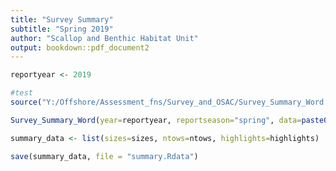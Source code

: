 ```yaml
--- 
title: "Survey Summary"
subtitle: "Spring 2019"
author: "Scallop and Benthic Habitat Unit"
output: bookdown::pdf_document2
---
```


```r
reportyear <- 2019

#test
source("Y:/Offshore/Assessment_fns/Survey_and_OSAC/Survey_Summary_Word.R")

Survey_Summary_Word(year=reportyear, reportseason="spring", data=paste0("Y:/Offshore/Assessment/Data/Survey_data/", reportyear, "/Survey_summary_output/Survey_all_results.Rdata"), direct="Y:/Offshore/Assessment/")

summary_data <- list(sizes=sizes, ntows=ntows, highlights=highlights)

save(summary_data, file = "summary.Rdata")

```
